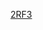 {{Linescore
| Date = 3月16日
| Time = 19:00
| Location = [[沛可公園球場]]
| Road = {{bb|VEN}} | RoadAbr = 委內瑞拉
| R1 = 0 | R2 = 0 | R3 = 0 | R4 = 0 | R5 = 0 | R6 = 0 | R7 = 0 | R8 = 0 | R9 = 0 | RR = 0 | RH = 8 | RE = 1
| Home = '''{{bb|DOM}}''' | HomeAbr = 多明尼加
| H1 = 0 | H2 = 0 | H3 = 0 | H4 = 0 | H5 = 1 | H6 = 0 | H7 = 1 | H8 = 1 | H9 = X | HR = 3 | HH = 8 | HE = 0
| WP = {{link-en|Fernando Abad|Fernando Abad}} (1-0)
| LP = {{link-en|Jhoulys Chacin|Jhoulys Chacín}} (0-1)
| SV = {{link-en|Jeurys Familia|Jeurys Familia}} (2)
| RoadHR = 
| HomeHR = {{link-en|Gregory Polanco|Gregory Polanco}} (1，5局下，1分), [[尼爾森·克魯斯|Nelson Cruz]] (3，8局下，1分)
| Attendance = 16,390
| Notes = 
| BoxURL = http://m.mlb.com/gameday/venezuela-vs-dominican-rep/2017/03/16/486934#game=486934,game_state=final,game_tab=box
}}<noinclude>
[[Category:2017年世界棒球經典賽賽事模板|2RF3]]
</noinclude>